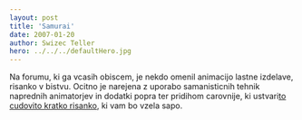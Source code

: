```yaml
---
layout: post
title: 'Samurai'
date: 2007-01-20
author: Swizec Teller
hero: ../../../defaultHero.jpg
---
```

Na forumu, ki ga vcasih obiscem, je nekdo omenil animacijo lastne izdelave, risanko v bistvu. Ocitno je narejena z uporabo samanisticnih tehnik naprednih animatorjev in dodatki popra ter pridihom carovnije, ki ustvari[to cudovito kratko risanko](http://www.threeleggedlegs.com/work/samurai/), ki vam bo vzela sapo.